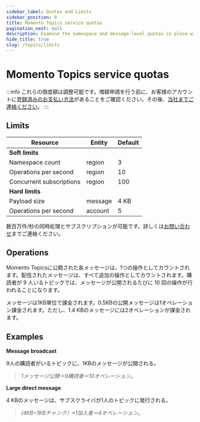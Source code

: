 ```yaml
---
sidebar_label: Quotas and Limits
sidebar_position: 8
title: Momento Topics service quotas
pagination_next: null
description: Examine the namespace and message-level quotas in place with Momento Topics and discover the default and tunable values for your workload based on your support plan.
hide_title: true
slug: /topics/limits
---
```

# Momento Topics service quotas

:::info
これらの限度額は調整可能です。増額申請を行う前に、お客様のアカウントに[登録済みのお支払い方法](https://console.gomomento.com/account/payment)があることをご確認ください。その後、[当社までご連絡ください](https://www.gomomento.com/contact-us)。
:::

## Limits

<table className="customTable">
  <thead>
    <tr>
      <th>Resource</th>
      <th>Entity</th>
      <th>Default</th>
    </tr>
  </thead>
  <tbody>
    <tr className="highlightRow">
      <td colspan="5"><strong>Soft limits</strong></td>
    </tr>
    <tr>
      <td>Namespace count</td>
      <td>region</td>
      <td>3</td>
    </tr>
    <tr>
      <td>Operations per second</td>
      <td>region</td>
      <td>10</td>
    </tr>
    <tr>
      <td>Concurrent subscriptions</td>
      <td>region</td>
      <td>100</td>
    </tr>
    <tr className="highlightRow">
      <td colspan="5"><strong>Hard limits</strong></td>
    </tr>
    <tr>
      <td>Payload size</td>
      <td>message</td>
      <td colspan="3">4 KB</td>
    </tr>
    <tr>
      <td>Operations per second</td>
      <td>account</td>
      <td colspan="3">5</td>
    </tr>
  </tbody>
</table>


数百万件/秒の同時処理とサブスクリプションが可能です。詳しくは[お問い合わせ](https://www.gomomento.com/contact-us/)までご連絡ください。

## Operations

Momento Topicsに公開された各メッセージは、1つの操作としてカウントされます。配信されたメッセージは、すべて追加の操作としてカウントされます。購読者が 9 人いるトピックでは、メッセージが公開されるたびに 10 回の操作が行われることになります。

メッセージは1KB単位で課金されます。0.5KBの公開メッセージは1オペレーション課金されます。ただし、1.4 KBのメッセージには2オペレーションが課金されます。

## Examples

**Message broadcast**

9人の購読者がいるトピックに、1KBのメッセージが公開される。

> *1メッセージ公開＋9購読者＝10オペレーション*。

**Large direct message**

4 KBのメッセージは、サブスクライバが1人のトピックに発行される。

> *(4KB÷1KBチャンク）×1加入者＝4オペレーション*。
